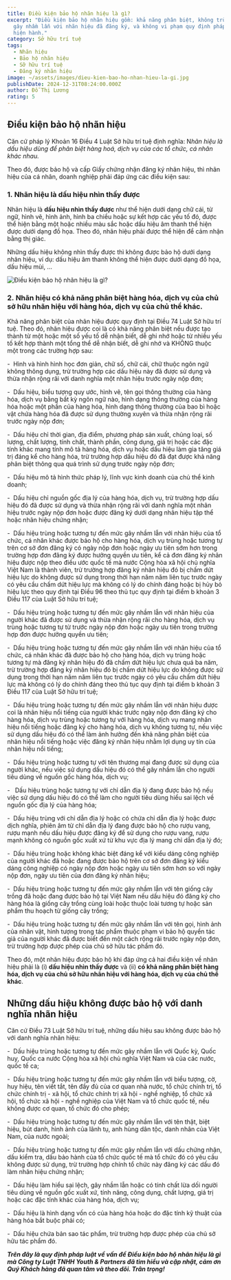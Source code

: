 ```yaml
---
title: Điều kiện bảo hộ nhãn hiệu là gì?
excerpt: "Điều kiện bảo hộ nhãn hiệu gồm: khả năng phân biệt, không trùng hoặc
  gây nhầm lẫn với nhãn hiệu đã đăng ký, và không vi phạm quy định pháp luật
  hiện hành."
category: Sở hữu trí tuệ
tags:
  - Nhãn hiệu
  - Bảo hộ nhãn hiệu
  - Sỡ hữu trí tuệ
  - Đăng ký nhãn hiệu
image: ~/assets/images/dieu-kien-bao-ho-nhan-hieu-la-gi.jpg
publishDate: 2024-12-31T08:24:00.000Z
author: Đỗ Thị Lương
rating: 5
---
```

## **Điều kiện bảo hộ nhãn hiệu**

Căn cứ pháp lý Khoản 16 Điều 4 Luật Sở hữu trí tuệ định nghĩa: N*hãn hiệu là dấu hiệu dùng để phân biệt hàng hoá, dịch vụ của các tổ chức, cá nhân khác nhau.*

Theo đó, được bảo hộ và cấp Giấy chứng nhận đăng ký nhãn hiệu, thì nhãn hiệu của cá nhân, doanh nghiệp phải đáp ứng các điều kiện sau:

### **1. Nhãn hiệu là dấu hiệu nhìn thấy được**

Nhãn hiệu là **dấu hiệu nhìn thấy được** như thể hiện dưới dạng chữ cái, từ ngữ, hình vẽ, hình ảnh, hình ba chiều hoặc sự kết hợp các yếu tố đó, được thể hiện bằng một hoặc nhiều màu sắc hoặc dấu hiệu âm thanh thể hiện được dưới dạng đồ họa. Theo đó, nhãn hiệu phải được thể hiện để cảm nhận bằng thị giác.

Những dấu hiệu không nhìn thấy được thì không được bảo hộ dưới dạng nhãn hiệu, ví dụ: dấu hiệu âm thanh không thể hiện được dưới dạng đồ họa, dấu hiệu mùi, …

![Điều kiện bảo hộ nhãn hiệu là gì?](~/assets/images/dieu-kien-bao-ho-nhan-hieu-la-gi-1.png "Điều kiện bảo hộ nhãn hiệu là gì?")

### **2. Nhãn hiệu có khả năng phân biệt hàng hóa, dịch vụ của chủ sở hữu nhãn hiệu với hàng hóa, dịch vụ của chủ thể khác.**

Khả năng phân biệt của nhãn hiệu được quy định tại Điều 74 Luật Sở hữu trí tuệ. Theo đó, nhãn hiệu được coi là có khả năng phân biệt nếu được tạo thành từ một hoặc một số yếu tố dễ nhận biết, dễ ghi nhớ hoặc từ nhiều yếu tố kết hợp thành một tổng thể dễ nhận biết, dễ ghi nhớ và KHÔNG thuộc một trong các trường hợp sau:

\-  Hình và hình hình học đơn giản, chữ số, chữ cái, chữ thuộc ngôn ngữ không thông dụng, trừ trường hợp các dấu hiệu này đã được sử dụng và thừa nhận rộng rãi với danh nghĩa một nhãn hiệu trước ngày nộp đơn;

\-  Dấu hiệu, biểu tượng quy ước, hình vẽ, tên gọi thông thường của hàng hóa, dịch vụ bằng bất kỳ ngôn ngữ nào, hình dạng thông thường của hàng hóa hoặc một phần của hàng hóa, hình dạng thông thường của bao bì hoặc vật chứa hàng hóa đã được sử dụng thường xuyên và thừa nhận rộng rãi trước ngày nộp đơn;

\-  Dấu hiệu chỉ thời gian, địa điểm, phương pháp sản xuất, chủng loại, số lượng, chất lượng, tính chất, thành phần, công dụng, giá trị hoặc các đặc tính khác mang tính mô tả hàng hóa, dịch vụ hoặc dấu hiệu làm gia tăng giá trị đáng kể cho hàng hóa, trừ trường hợp dấu hiệu đó đã đạt được khả năng phân biệt thông qua quá trình sử dụng trước ngày nộp đơn;

\-  Dấu hiệu mô tả hình thức pháp lý, lĩnh vực kinh doanh của chủ thể kinh doanh;

\-  Dấu hiệu chỉ nguồn gốc địa lý của hàng hóa, dịch vụ, trừ trường hợp dấu hiệu đó đã được sử dụng và thừa nhận rộng rãi với danh nghĩa một nhãn hiệu trước ngày nộp đơn hoặc được đăng ký dưới dạng nhãn hiệu tập thể hoặc nhãn hiệu chứng nhận;

\-  Dấu hiệu trùng hoặc tương tự đến mức gây nhầm lẫn với nhãn hiệu của tổ chức, cá nhân khác được bảo hộ cho hàng hóa, dịch vụ trùng hoặc tương tự trên cơ sở đơn đăng ký có ngày nộp đơn hoặc ngày ưu tiên sớm hơn trong trường hợp đơn đăng ký được hưởng quyền ưu tiên, kể cả đơn đăng ký nhãn hiệu được nộp theo điều ước quốc tế mà nước Cộng hòa xã hội chủ nghĩa Việt Nam là thành viên, trừ trường hợp đăng ký nhãn hiệu đó bị chấm dứt hiệu lực do không được sử dụng trong thời hạn năm năm liên tục trước ngày có yêu cầu chấm dứt hiệu lực mà không có lý do chính đáng hoặc bị hủy bỏ hiệu lực theo quy định tại Điều 96 theo thủ tục quy định tại điểm b khoản 3 Điều 117 của Luật Sở hữu trí tuệ;

\-  Dấu hiệu trùng hoặc tương tự đến mức gây nhầm lẫn với nhãn hiệu của người khác đã được sử dụng và thừa nhận rộng rãi cho hàng hóa, dịch vụ trùng hoặc tương tự từ trước ngày nộp đơn hoặc ngày ưu tiên trong trường hợp đơn được hưởng quyền ưu tiên;

\-  Dấu hiệu trùng hoặc tương tự đến mức gây nhầm lẫn với nhãn hiệu của tổ chức, cá nhân khác đã được bảo hộ cho hàng hóa, dịch vụ trùng hoặc tương tự mà đăng ký nhãn hiệu đó đã chấm dứt hiệu lực chưa quá ba năm, trừ trường hợp đăng ký nhãn hiệu đó bị chấm dứt hiệu lực do không được sử dụng trong thời hạn năm năm liên tục trước ngày có yêu cầu chấm dứt hiệu lực mà không có lý do chính đáng theo thủ tục quy định tại điểm b khoản 3 Điều 117 của Luật Sở hữu trí tuệ;

\-  Dấu hiệu trùng hoặc tương tự đến mức gây nhầm lẫn với nhãn hiệu được coi là nhãn hiệu nổi tiếng của người khác trước ngày nộp đơn đăng ký cho hàng hóa, dịch vụ trùng hoặc tương tự với hàng hóa, dịch vụ mang nhãn hiệu nổi tiếng hoặc đăng ký cho hàng hóa, dịch vụ không tương tự, nếu việc sử dụng dấu hiệu đó có thể làm ảnh hưởng đến khả năng phân biệt của nhãn hiệu nổi tiếng hoặc việc đăng ký nhãn hiệu nhằm lợi dụng uy tín của nhãn hiệu nổi tiếng;

\-  Dấu hiệu trùng hoặc tương tự với tên thương mại đang được sử dụng của người khác, nếu việc sử dụng dấu hiệu đó có thể gây nhầm lẫn cho người tiêu dùng về nguồn gốc hàng hóa, dịch vụ;

\-   Dấu hiệu trùng hoặc tương tự với chỉ dẫn địa lý đang được bảo hộ nếu việc sử dụng dấu hiệu đó có thể làm cho người tiêu dùng hiểu sai lệch về nguồn gốc địa lý của hàng hóa;

\-  Dấu hiệu trùng với chỉ dẫn địa lý hoặc có chứa chỉ dẫn địa lý hoặc được dịch nghĩa, phiên âm từ chỉ dẫn địa lý đang được bảo hộ cho rượu vang, rượu mạnh nếu dấu hiệu được đăng ký để sử dụng cho rượu vang, rượu mạnh không có nguồn gốc xuất xứ từ khu vực địa lý mang chỉ dẫn địa lý đó;

\-  Dấu hiệu trùng hoặc không khác biệt đáng kể với kiểu dáng công nghiệp của người khác đã hoặc đang được bảo hộ trên cơ sở đơn đăng ký kiểu dáng công nghiệp có ngày nộp đơn hoặc ngày ưu tiên sớm hơn so với ngày nộp đơn, ngày ưu tiên của đơn đăng ký nhãn hiệu;

\-  Dấu hiệu trùng hoặc tương tự đến mức gây nhầm lẫn với tên giống cây trồng đã hoặc đang được bảo hộ tại Việt Nam nếu dấu hiệu đó đăng ký cho hàng hóa là giống cây trồng cùng loài hoặc thuộc loài tương tự hoặc sản phẩm thu hoạch từ giống cây trồng;

\-  Dấu hiệu trùng hoặc tương tự đến mức gây nhầm lẫn với tên gọi, hình ảnh của nhân vật, hình tượng trong tác phẩm thuộc phạm vi bảo hộ quyền tác giả của người khác đã được biết đến một cách rộng rãi trước ngày nộp đơn, trừ trường hợp được phép của chủ sở hữu tác phẩm đó.

Theo đó, một nhãn hiệu được bảo hộ khi đáp ứng cả hai điều kiện về nhãn hiệu phải là (i) **dấu hiệu nhìn thấy được** và (ii) **có khả năng phân biệt hàng hóa, dịch vụ của chủ sở hữu nhãn hiệu với hàng hóa, dịch vụ của chủ thể khác**.

## **Những dấu hiệu không được bảo hộ với danh nghĩa nhãn hiệu**

Căn cứ Điều 73 Luật Sở hữu trí tuệ, những dấu hiệu sau không được bảo hộ với danh nghĩa nhãn hiệu:     

\-  Dấu hiệu trùng hoặc tương tự đến mức gây nhầm lẫn với Quốc kỳ, Quốc huy, Quốc ca nước Cộng hòa xã hội chủ nghĩa Việt Nam và của các nước, quốc tế ca;

\-  Dấu hiệu trùng hoặc tương tự đến mức gây nhầm lẫn với biểu tượng, cờ, huy hiệu, tên viết tắt, tên đầy đủ của cơ quan nhà nước, tổ chức chính trị, tổ chức chính trị - xã hội, tổ chức chính trị xã hội - nghề nghiệp, tổ chức xã hội, tổ chức xã hội - nghề nghiệp của Việt Nam và tổ chức quốc tế, nếu không được cơ quan, tổ chức đó cho phép;

\-  Dấu hiệu trùng hoặc tương tự đến mức gây nhầm lẫn với tên thật, biệt hiệu, bút danh, hình ảnh của lãnh tụ, anh hùng dân tộc, danh nhân của Việt Nam, của nước ngoài;

\-  Dấu hiệu trùng hoặc tương tự đến mức gây nhầm lẫn với dấu chứng nhận, dấu kiểm tra, dấu bảo hành của tổ chức quốc tế mà tổ chức đó có yêu cầu không được sử dụng, trừ trường hợp chính tổ chức này đăng ký các dấu đó làm nhãn hiệu chứng nhận;

\-  Dấu hiệu làm hiểu sai lệch, gây nhầm lẫn hoặc có tính chất lừa dối người tiêu dùng về nguồn gốc xuất xứ, tính năng, công dụng, chất lượng, giá trị hoặc các đặc tính khác của hàng hóa, dịch vụ;

\-  Dấu hiệu là hình dạng vốn có của hàng hóa hoặc do đặc tính kỹ thuật của hàng hóa bắt buộc phải có;

\-  Dấu hiệu chứa bản sao tác phẩm, trừ trường hợp được phép của chủ sở hữu tác phẩm đó.

***Trên đây là quy định pháp luật về vấn đề Điều kiện bảo hộ nhãn hiệu là gì mà Công ty Luật TNHH Youth & Partners đã tìm hiểu và cập nhật, cảm ơn Quý Khách hàng đã quan tâm và theo dõi. Trân trọng!***
